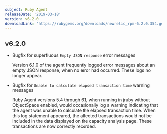 ```yaml
---
subject: Ruby Agent
releaseDate: '2019-03-18'
version: v6.2.0
downloadLink: 'https://rubygems.org/downloads/newrelic_rpm-6.2.0.354.gem'
---
```


## v6.2.0

* Bugfix for superfluous `Empty JSON response` error messages

  Version 6.1.0 of the agent frequently logged error messages about an empty JSON response, when no error had occurred. These logs no longer appear.
* Bugfix for `Unable to calculate elapsed transaction time` warning messages

  Ruby Agent versions 5.4 through 6.1, when running in jruby without ObjectSpace enabled, would occasionally log a warning indicating that the agent was unable to calculate the elapsed transaction time. When this log statement appeared, the affected transactions would not be included in the data displayed on the capacity analysis page. These transactions are now correctly recorded.
